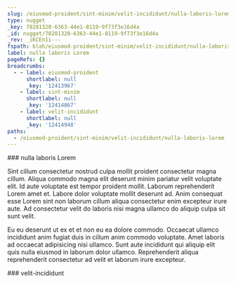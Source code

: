 ```yaml
---
slug: /eiusmod-proident/sint-minim/velit-incididunt/nulla-laboris-lorem
type: nugget
_key: 78281320-6363-44e1-8119-9f73f3e16d4a
_id: nugget/78281320-6363-44e1-8119-9f73f3e16d4a
_rev: _iKCEn1i---
fspath: blah/eiusmod-proident/sint-minim/velit-incididunt/nulla-laboris-lorem.md
label: nulla laboris Lorem
pageRefs: {}
breadcrumbs:
  - - label: eiusmod-proident
      shortlabel: null
      _key: '12413967'
    - label: sint-minim
      shortlabel: null
      _key: '12414867'
    - label: velit-incididunt
      shortlabel: null
      _key: '12414948'
paths:
  - /eiusmod-proident/sint-minim/velit-incididunt/nulla-laboris-lorem
---
```


<NuggetArea>
<Nugget slug="/eiusmod-proident/sint-minim/velit-incididunt/nulla-laboris-lorem" type="nugget" _key="78281320-6363-44e1-8119-9f73f3e16d4a" _id="nugget/78281320-6363-44e1-8119-9f73f3e16d4a" _rev="_iKCEn1i---" fspath="blah/eiusmod-proident/sint-minim/velit-incididunt/nulla-laboris-lorem.md" label="nulla laboris Lorem" paths="/eiusmod-proident/sint-minim/velit-incididunt/nulla-laboris-lorem">
<NuggetBody>
### nulla laboris Lorem

Sint cillum consectetur nostrud culpa mollit proident consectetur magna cillum. Aliqua commodo magna elit deserunt minim pariatur velit voluptate elit. Id aute voluptate est tempor proident mollit. Laborum reprehenderit Lorem amet et. Labore dolor voluptate mollit deserunt ad. Anim consequat esse Lorem sint non laborum cillum aliqua consectetur enim excepteur irure aute. Ad consectetur velit do laboris nisi magna ullamco do aliquip culpa sit sunt velit.

Eu eu deserunt ut ex et et non eu ea dolore commodo. Occaecat ullamco incididunt anim fugiat duis in cillum anim commodo voluptate. Amet laboris ad occaecat adipisicing nisi ullamco. Sunt aute incididunt qui aliquip elit quis nulla eiusmod in laborum dolor ullamco. Reprehenderit aliqua reprehenderit consectetur ad velit et laborum irure excepteur.

</NuggetBody>
<Breadcrumbs>
<Crumbs>
<Crumb _key="12413967" label="eiusmod-proident" /><Crumb _key="12414867" label="sint-minim" /><Crumb _key="12414948" label="velit-incididunt" />
</Crumbs>
</Breadcrumbs>
</Nugget>

<NuggetsInbound>
</NuggetsInbound>
<NuggetsOutbound>
</NuggetsOutbound>
</NuggetArea>
<PassagesInbound>
<Passage direction="inbound" type="passage" _key="12414948" _id="passage/12414948" _rev="_iKCEn1e--_" label="velit-incididunt" passage="velit-incididunt" fspath="blah/eiusmod-proident/sint-minim/velit-incididunt" paths="/eiusmod-proident/sint-minim/velit-incididunt" slug="/eiusmod-proident/sint-minim/velit-incididunt">
<NuggetBody>
### velit-incididunt

</NuggetBody>
<Breadcrumbs>
<Crumbs>
<Crumb _key="12413967" label="eiusmod-proident" /><Crumb _key="12414867" label="sint-minim" />
</Crumbs>
</Breadcrumbs>
</Passage>

</PassagesInbound>
<PassagesOutbound>
</PassagesOutbound>